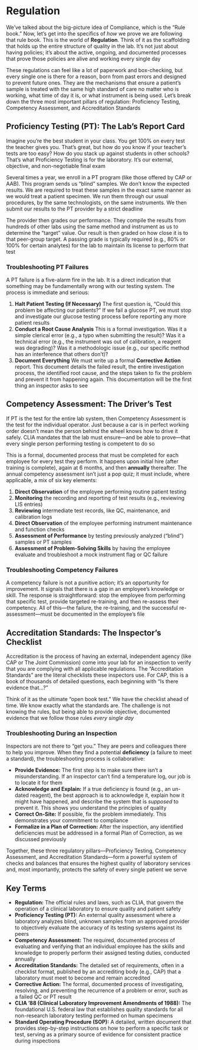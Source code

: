 # Regulation {-}

We've talked about the big-picture idea of Compliance, which is the "Rule book." Now, let's get into the specifics of *how* we prove we are following that rule book. This is the world of **Regulation**. Think of it as the scaffolding that holds up the entire structure of quality in the lab. It’s not just about having policies; it’s about the active, ongoing, and documented processes that prove those policies are alive and working every single day

These regulations can feel like a lot of paperwork and box-checking, but every single one is there for a reason, born from past errors and designed to prevent future ones. They are the mechanisms that ensure a patient's sample is treated with the same high standard of care no matter who is working, what time of day it is, or what instrument is being used. Let's break down the three most important pillars of regulation: Proficiency Testing, Competency Assessment, and Accreditation Standards

## **Proficiency Testing (PT): The Lab's Report Card** {-}

Imagine you're the best student in your class. You get 100% on every test the teacher gives you. That's great, but how do you know if your teacher's tests are too easy? How do you stack up against students in other schools? That's what Proficiency Testing is for the laboratory. It's our external, objective, and non-negotiable final exam

Several times a year, we enroll in a PT program (like those offered by CAP or AAB). This program sends us "blind" samples. We don't know the expected results. We are required to treat these samples in the exact same manner as we would treat a patient specimen. We run them through our usual procedures, by the same technologists, on the same instruments. We then submit our results to the PT provider by a strict deadline

The provider then grades our performance. They compile the results from hundreds of other labs using the same method and instrument as us to determine the "target" value. Our result is then graded on how close it is to that peer-group target. A passing grade is typically required (e.g., 80% or 100% for certain analytes) for the lab to maintain its license to perform that test

### **Troubleshooting PT Failures** {-}

A PT failure is a five-alarm fire in the lab. It is a direct indication that something may be fundamentally wrong with our testing system. The process is immediate and serious:

1.  **Halt Patient Testing (If Necessary)** The first question is, "Could this problem be affecting our patients?" If we fail a glucose PT, we must stop and investigate our glucose testing process before reporting any more patient results
2.  **Conduct a Root Cause Analysis** This is a formal investigation. Was it a simple clerical error (e.g., a typo when submitting the result)? Was it a technical error (e.g., the instrument was out of calibration, a reagent was degrading)? Was it a methodologic issue (e.g., our specific method has an interference that others don't)?
3.  **Document Everything** We must write up a formal **Corrective Action** report. This document details the failed result, the entire investigation process, the identified root cause, and the steps taken to fix the problem and prevent it from happening again. This documentation will be the first thing an inspector asks to see

## **Competency Assessment: The Driver's Test** {-}

If PT is the test for the entire lab system, then Competency Assessment is the test for the individual operator. Just because a car is in perfect working order doesn't mean the person behind the wheel knows how to drive it safely. CLIA mandates that the lab must ensure—and be able to prove—that every single person performing testing is competent to do so

This is a formal, documented process that must be completed for each employee for every test they perform. It happens upon initial hire (after training is complete), again at 6 months, and then **annually** thereafter. The annual competency assessment isn't just a pop quiz; it must include, where applicable, a mix of six key elements:

1.  **Direct Observation** of the employee performing routine patient testing
2.  **Monitoring** the recording and reporting of test results (e.g., reviewing LIS entries)
3.  **Reviewing** intermediate test records, like QC, maintenance, and calibration logs
4.  **Direct Observation** of the employee performing instrument maintenance and function checks
5.  **Assessment of Performance** by testing previously analyzed ("blind") samples or PT samples
6.  **Assessment of Problem-Solving Skills** by having the employee evaluate and troubleshoot a mock instrument flag or QC failure

### **Troubleshooting Competency Failures** {-}

A competency failure is not a punitive action; it's an opportunity for improvement. It signals that there is a gap in an employee's knowledge or skill. The response is straightforward: stop the employee from performing that specific test, provide targeted re-training, and then re-assess their competency. All of this—the failure, the re-training, and the successful re-assessment—must be documented in the employee's file

## **Accreditation Standards: The Inspector's Checklist** {-}

Accreditation is the process of having an external, independent agency (like CAP or The Joint Commission) come into your lab for an inspection to verify that you are complying with all applicable regulations. The "Accreditation Standards" are the literal checklists these inspectors use. For CAP, this is a book of thousands of detailed questions, each beginning with "Is there evidence that...?"

Think of it as the ultimate "open book test." We have the checklist ahead of time. We know exactly what the standards are. The challenge is not knowing the rules, but being able to provide objective, documented evidence that we follow those rules *every single day*

### **Troubleshooting During an Inspection** {-}

Inspectors are not there to "get you." They are peers and colleagues there to help you improve. When they find a potential **deficiency** (a failure to meet a standard), the troubleshooting process is collaborative:

*   **Provide Evidence:** The first step is to make sure there isn't a misunderstanding. If an inspector can't find a temperature log, our job is to locate it for them
*   **Acknowledge and Explain:** If a true deficiency is found (e.g., an un-dated reagent), the best approach is to acknowledge it, explain how it might have happened, and describe the system that is *supposed* to prevent it. This shows you understand the principles of quality
*   **Correct On-Site:** If possible, fix the problem immediately. This demonstrates your commitment to compliance
*   **Formalize in a Plan of Correction:** After the inspection, any identified deficiencies must be addressed in a formal Plan of Correction, as we discussed previously

Together, these three regulatory pillars—Proficiency Testing, Competency Assessment, and Accreditation Standards—form a powerful system of checks and balances that ensures the highest quality of laboratory services and, most importantly, protects the safety of every single patient we serve

## **Key Terms** {-}

*   **Regulation:** The official rules and laws, such as CLIA, that govern the operation of a clinical laboratory to ensure quality and patient safety
*   **Proficiency Testing (PT):** An external quality assessment where a laboratory analyzes blind, unknown samples from an approved provider to objectively evaluate the accuracy of its testing systems against its peers
*   **Competency Assessment:** The required, documented process of evaluating and verifying that an individual employee has the skills and knowledge to properly perform their assigned testing duties, conducted annually
*   **Accreditation Standards:** The detailed set of requirements, often in a checklist format, published by an accrediting body (e.g., CAP) that a laboratory must meet to become and remain accredited
*   **Corrective Action:** The formal, documented process of investigating, resolving, and preventing the recurrence of a problem or error, such as a failed QC or PT result
*   **CLIA '88 (Clinical Laboratory Improvement Amendments of 1988):** The foundational U.S. federal law that establishes quality standards for all non-research laboratory testing performed on human specimens
*   **Standard Operating Procedure (SOP):** A detailed, written document that provides step-by-step instructions on how to perform a specific task or test, serving as a primary source of evidence for consistent practice during inspections
